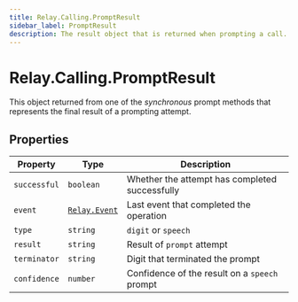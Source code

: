 ```yaml
---
title: Relay.Calling.PromptResult
sidebar_label: PromptResult
description: The result object that is returned when prompting a call.
---
```


[relay-event]: /sdks/relay-realtime-sdk/v2/language/nodejs/event

# Relay.Calling.PromptResult

This object returned from one of the _synchronous_ prompt methods that represents the final result of a prompting attempt.

## Properties

| Property | Type | Description |
| -------- | ---- | ----------- |
| `successful` | `boolean` | Whether the attempt has completed successfully |
| `event` | [`Relay.Event`][relay-event] | Last event that completed the operation |
| `type` | `string` | `digit` or `speech` |
| `result` | `string` | Result of `prompt` attempt |
| `terminator` | `string` | Digit that terminated the prompt |
| `confidence` | `number` | Confidence of the result on a `speech` prompt |
